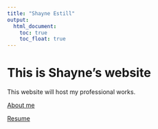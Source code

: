 ```yaml
---
title: "Shayne Estill"
output: 
  html_document:
    toc: true
    toc_float: true
---
```


# This is Shayne's website

This website will host my professional works. 

[About me](about.html)

[Resume](resume.html)



